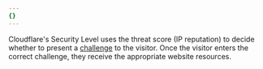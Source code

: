 ```yaml
---
{}
---
```


Cloudflare's Security Level uses the threat score (IP reputation) to decide whether to present a [challenge](/waf/reference/cloudflare-challenges/) to the visitor. Once the visitor enters the correct challenge, they receive the appropriate website resources.
